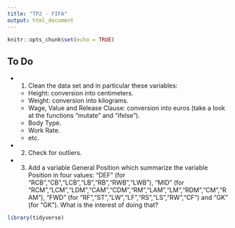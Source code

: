 ```yaml
---
title: "TP2 - FIFA"
output: html_document
---
```


```r
knitr::opts_chunk$set(echo = TRUE)
```

## To Do

  * 1) Clean the data set and in particular these variables:
    + Height: conversion into centimeters.
    + Weight: conversion into kilograms.
    + Wage, Value and Release Clause: conversion into euros (take a look at the
  functions "mutate" and "ifelse").
    + Body Type.
    + Work Rate.
    + etc.

  * 2) Check for outliers.

  * 3) Add a variable General Position which summarize the variable Position in four
values: "DEF" (for "RCB","CB","LCB","LB","RB","RWB","LWB"), "MID" (for "RCM","LCM","LDM","CAM","CDM","RM","LAM","LM","RDM","CM","RAM"), "FWD" (for "RF","ST","LW","LF","RS","LS","RW","CF") and "GK" (for "GK"). What is the interest of doing that?


```r
library(tidyverse)


```

